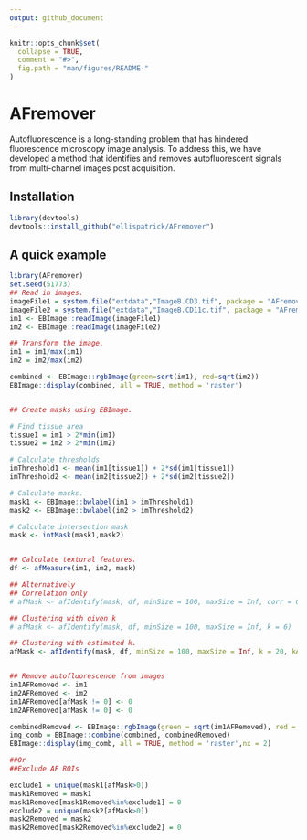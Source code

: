 ```yaml
---
output: github_document
---
```


<!-- README.md is generated from README.Rmd. Please edit that file -->

```r
knitr::opts_chunk$set(
  collapse = TRUE,
  comment = "#>",
  fig.path = "man/figures/README-"
)
```


# AFremover


Autofluorescence is a long-standing problem that has hindered fluorescence microscopy image analysis. To address this, we have developed a method that identifies and removes autofluorescent signals from multi-channel images post acquisition. 




## Installation

``` r
library(devtools)
devtools::install_github("ellispatrick/AFremover")
```
## A quick example 

```r
library(AFremover)
set.seed(51773)
## Read in images.
imageFile1 = system.file("extdata","ImageB.CD3.tif", package = "AFremover")
imageFile2 = system.file("extdata","ImageB.CD11c.tif", package = "AFremover")
im1 <- EBImage::readImage(imageFile1)
im2 <- EBImage::readImage(imageFile2)

## Transform the image.
im1 = im1/max(im1)
im2 = im2/max(im2)

combined <- EBImage::rgbImage(green=sqrt(im1), red=sqrt(im2))
EBImage::display(combined, all = TRUE, method = 'raster')


## Create masks using EBImage.

# Find tissue area
tissue1 = im1 > 2*min(im1)
tissue2 = im2 > 2*min(im2)

# Calculate thresholds
imThreshold1 <- mean(im1[tissue1]) + 2*sd(im1[tissue1])
imThreshold2 <- mean(im2[tissue2]) + 2*sd(im2[tissue2])

# Calculate masks.
mask1 <- EBImage::bwlabel(im1 > imThreshold1)
mask2 <- EBImage::bwlabel(im2 > imThreshold2)

# Calculate intersection mask
mask <- intMask(mask1,mask2)


## Calculate textural features.
df <- afMeasure(im1, im2, mask)

## Alternatively
## Correlation only
# afMask <- afIdentify(mask, df, minSize = 100, maxSize = Inf, corr = 0.6)

## Clustering with given k
# afMask <- afIdentify(mask, df, minSize = 100, maxSize = Inf, k = 6)

## Clustering with estimated k.
afMask <- afIdentify(mask, df, minSize = 100, maxSize = Inf, k = 20, kAuto = TRUE)


## Remove autofluorescence from images
im1AFRemoved <- im1
im2AFRemoved <- im2
im1AFRemoved[afMask != 0] <- 0
im2AFRemoved[afMask != 0] <- 0

combinedRemoved <- EBImage::rgbImage(green = sqrt(im1AFRemoved), red = sqrt(im2AFRemoved))
img_comb = EBImage::combine(combined, combinedRemoved)
EBImage::display(img_comb, all = TRUE, method = 'raster',nx = 2)

##Or
##Exclude AF ROIs

exclude1 = unique(mask1[afMask>0])
mask1Removed = mask1
mask1Removed[mask1Removed%in%exclude1] = 0
exclude2 = unique(mask2[afMask>0])
mask2Removed = mask2
mask2Removed[mask2Removed%in%exclude2] = 0
```


